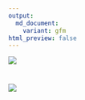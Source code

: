 ```yaml
---
output:
  md_document:
    variant: gfm
html_preview: false
---
```


[![](https://ausgis.github.io/logo/lab_logo.png)](https://yongzesong.com/geospatial-intelligence-lab/)

# <a href="https://yongzesong.com/geospatial-intelligence-lab/"> <img src="https://github.com/ausgis/.github/blob/main/bg_with_text.gif"> </a>